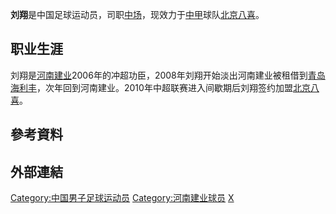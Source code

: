 {{Otheruses|subject=足球运动员刘翔|other=其他同名人物|刘翔 (消歧义)}}
{{noteta|G1=足球}}{{Football player infobox
| playername = 刘翔
| image =
| fullname = 刘翔
| height = 175厘米
| nickname =
| dateofbirth = {{Birth date and age|year=1981|month=5|day=1}}
| cityofbirth =
| countryofbirth = {{CHN-1949}}
| currentclub = {{CHN-1949}}[[北京八喜|北京八喜]]
| clubnumber = 
| position = [[中场|中场]]
| youthyears =
| youthclubs =
| years = ?-2010年<br>2008年<br>2010-
| clubs = [[河南建业|河南建业]]<br>→[[青岛海利丰|青岛海利丰]] (租借)<br>[[北京八喜|北京八喜]]
| caps(goals) =
| nationalyears =
| nationalteam =
| nationalcaps(goals) =
| pcupdate = 2010年7月20日 
| ntupdate = 2010年7月20日 
| manageryears =
| managerclubs =
}}
'''刘翔'''{{BD|1981年|5月1日||}}是中国足球运动员，司职[[中场|中场]]，现效力于[[中甲|中甲]]球队[[北京八喜|北京八喜]]。

==职业生涯==
刘翔是[[河南建业|河南建业]]2006年的冲超功臣，2008年刘翔开始淡出河南建业被租借到[[青岛海利丰|青岛海利丰]]，次年回到河南建业。2010年中超联赛进入间歇期后刘翔签约加盟[[北京八喜|北京八喜]]。

== 參考資料 ==
{{Reflist}}

== 外部連結 ==

{{2004年河南建业名单}}
{{2009年河南建业名单}}
{{2010年中超分类名单河南}}
{{2010北京八喜名單}}
{{2012年中甲分类名单八喜}}
{{2013年中乙分类名单梅州客家}}
{{2015年中乙分类名单安徽力天}}
{{DEFAULTSORT:LIU Xiang}}

[[Category:中国男子足球运动员|Category:中国男子足球运动员]]
[[Category:河南建业球员|Category:河南建业球员]]
[[Category:刘姓|X]]